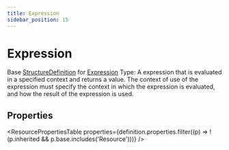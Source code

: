 ```yaml
---
title: Expression
sidebar_position: 15
---
```


# Expression

Base <a href="/docs/api/fhir/resources/structuredefinition">StructureDefinition</a> for <a href="/docs/api/fhir/datatypes/expression">Expression</a> Type: A expression that is evaluated in a specified context and returns a value. The context of use of the expression must specify the context in which the expression is evaluated, and how the result of the expression is used.

<Tabs queryString="section">
<TabItem value="schema" label="Schema" default>


## Properties


<ResourcePropertiesTable properties={definition.properties.filter((p) => !(p.inherited && p.base.includes('Resource')))} />


</TabItem>
  
  
  
  

</Tabs>
